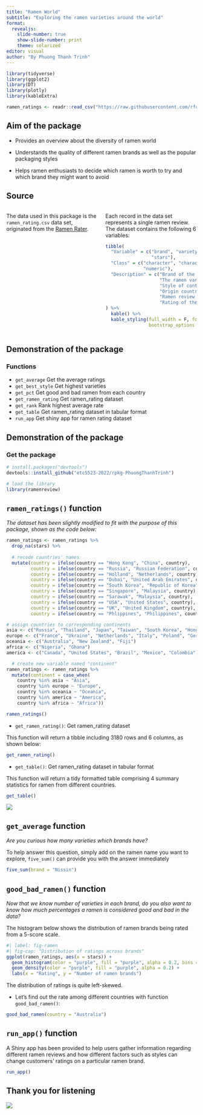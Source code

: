 ```yaml
---
title: "Ramen World"
subtitle: "Exploring the ramen varieties around the world"
format:
  revealjs:
    slide-number: true
    show-slide-number: print
    theme: solarized
editor: visual
author: "By Phuong Thanh Trinh"
---
```


```r
library(tidyverse)
library(ggplot2)
library(DT)
library(plotly)
library(kableExtra)
```

```r
ramen_ratings <- readr::read_csv("https://raw.githubusercontent.com/rfordatascience/tidytuesday/master/data/2019/2019-06-04/ramen_ratings.csv")
```

## Aim of the package

::: incremental
-   Provides an overview about the diversity of ramen world

-   Understands the quality of different ramen brands as well as the popular packaging styles

-   Helps ramen enthusiasts to decide which ramen is worth to try and which brand they might want to avoid
:::

## Source

::: columns
::: {.column width="50%"}
The data used in this package is the `ramen_rating.csv` data set, originated from the [Ramen Rater](https://www.theramenrater.com/resources-2/the-list/).
:::

::: {.column width="50%"}
Each record in the data set represents a single ramen review. The dataset contains the following 6 variables:

```r
tibble(
  "Variable" = c("brand", "variety", "style", "country", "review_number", 
                 "stars"),
  "Class" = c("character", "character", "character", "character", "numeric", 
              "numeric"),
  "Description" = c("Brand of the ramen",
                    "The ramen variety, e.g., a flavor, style, ingredient", 
                    "Style of container (cup, pack, tray)", 
                    "Origin country of the ramen brand",
                    "Ramen review number",
                    "Rating of the ramen ranging from 0-5 (5 is best, 0 is worst)")
) %>%
  kable() %>%
  kable_styling(full_width = F, font_size = 14,
                bootstrap_options = c("striped", "condensed", "bordered"))
```
:::
:::

## Demonstration of the package

### Functions

::: incremental
* `get_average`	Get the average ratings
* `get_best_style`	Get highest varieties
* `get_pct`	Get good and bad ramen from each country
* `get_ramen_rating`	Get ramen_rating dataset
* `get_rank`	Rank highest average rate
* `get_table`	Get ramen_rating dataset in tabular format
* `run_app`	Get shiny app for ramen rating dataset
:::

## Demonstration of the package

### Get the package

```r
# install.packages("devtools")
devtools::install_github("etc5523-2022/rpkg-PhuongThanhTrinh")
```

```r
# load the library
library(ramenreview)
```

## `ramen_ratings()` function

*The dataset has been slightly modified to fit with the purpose of this package, shown as the code below:*

```r
ramen_ratings <- ramen_ratings %>%
  drop_na(stars) %>%
  
  # recode countries' names
  mutate(country = ifelse(country == "Hong Kong", "China", country),
         country = ifelse(country == "Russia", "Russian Federation", country),
         country = ifelse(country == "Holland", "Netherlands", country),
         country = ifelse(country == "Dubai", "United Arab Emirates", country),
         country = ifelse(country == "South Korea", "Republic of Korea", country),
         country = ifelse(country == "Singapore", "Malaysia", country),
         country = ifelse(country == "Sarawak", "Malaysia", country),
         country = ifelse(country == "USA", "United States", country),
         country = ifelse(country == "UK", "United Kingdom", country),
         country = ifelse(country == "Phlippines", "Philippines", country))
```

```r
# assign countries to corresponding continents
asia <- c("Russia", "Thailand", "Japan", "Taiwan", "South Korea", "Hong Kong", "Malaysia", "China", "Philippines", "Vietnam", "Bangladesh", "Singapore", "Indonesia", "India", "Pakistan", "Nepal", "Myanmar", "Cambodia", "Dubai")
europe <- c("France", "Ukraine", "Netherlands", "Italy", "Poland", "Germany", "Hungary", "United Kingdom", "Finland", "Sweden", "Estonia")
oceania <- c("Australia", "New Zealand", "Fiji")
africa <- c("Nigeria", "Ghana")
america <- c("Canada", "United States", "Brazil", "Mexico", "Colombia")

  # create new variable named "continent"
ramen_ratings <- ramen_ratings %>%
  mutate(continent = case_when(
    country %in% asia ~ "Asia",
    country %in% europe ~ "Europe",
    country %in% oceania ~ "Oceania",
    country %in% america ~ "America",
    country %in% africa ~ "Africa")) 
```

```r
ramen_ratings()
```

* `get_ramen_rating()`:	Get ramen_rating dataset

This function will return a tibble including 3180 rows and 6 columns, as shown below:
``` r
get_ramen_rating()
```

* `get_table()`:	Get ramen_rating dataset in tabular format

This function will return a tidy formatted table comprising 4 summary statistics for ramen from different countries.

```r
get_table()
```

![](inst/figures/table.png)



## `get_average` function

*Are you curious how many varieties which brands have?*

To help answer this question, simply add on the ramen name you want to explore, `five_sum()` can provide you with the answer immediately

```r
five_sum(brand = "Nissin")
```

## `good_bad_ramen()` function {.scrollable}

*Now that we know number of varieties in each brand, do you also want to know how much percentages a ramen is considered good and bad in the data?*

The histogram below shows the distribution of ramen brands being rated from a 5-score scale.

```r
#| label: fig-ramen
#| fig-cap: "Distribution of ratings across brands"
ggplot(ramen_ratings, aes(x = stars)) +
  geom_histogram(color = "purple", fill = "purple", alpha = 0.2, bins = 20, aes(y = stat(density))) +
  geom_density(color = "purple", fill = "purple", alpha = 0.2) +
  labs(x = "Rating", y = "Number of ramen brands") 
```

The distribution of ratings is quite left-skewed.

-   Let's find out the rate among different countries with function `good_bad_ramen()`:

```r
good_bad_ramen(country = "Australia")
```


## `run_app()` function

A Shiny app has been provided to help users gather information regarding different ramen reviews and how different factors such as styles can change customers' ratings on a particular ramen brand.

```r
run_app()
```

## Thank you for listening

![](https://upload.wikimedia.org/wikipedia/commons/thumb/d/d6/Thank-new-yellow-transparent.svg/600px-Thank-new-yellow-transparent.svg.png?20200609150708)
